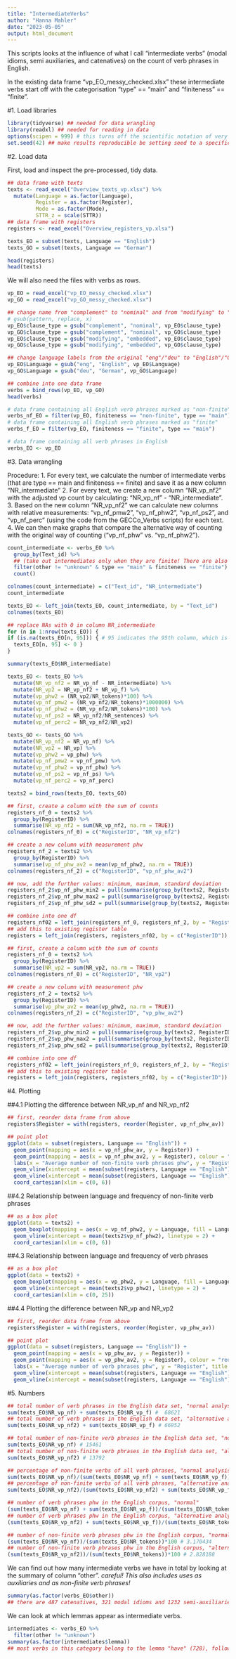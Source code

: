 ---
title: "IntermediateVerbs"
author: "Hanna Mahler"
date: "2023-05-05"
output: html_document
---

This scripts looks at the influence of what I call "intermediate verbs" (modal idioms, semi auxiliaries, and catenatives) on the count of verb phrases in English.

In the existing data frame "vp_EO_messy_checked.xlsx" these intermediate verbs start off with the categorisation "type" == "main" and "finiteness" == "finite".

#1. Load libraries

```{r, message = FALSE, warning = FALSE}
library(tidyverse) ## needed for data wrangling
library(readxl) ## needed for reading in data
options(scipen = 999) # this turns off the scientific notation of very high/low numbers (e-10)
set.seed(42) ## make results reproducible be setting seed to a specific number
```

#2. Load data

First, load and inspect the pre-processed, tidy data.

```{r df texts and registers}
## data frame with texts
texts <- read_excel("Overview_texts_vp.xlsx") %>%
  mutate(Language = as.factor(Language),
         Register = as.factor(Register), 
         Mode = as.factor(Mode),
         STTR_z = scale(STTR))
## data frame with registers
registers <- read_excel("Overview_registers_vp.xlsx")

texts_EO = subset(texts, Language == "English")
texts_GO = subset(texts, Language == "German")

head(registers)
head(texts)
```

We will also need the files with verbs as rows.

```{r df verb phrases}
vp_EO = read_excel("vp_EO_messy_checked.xlsx")
vp_GO = read_excel("vp_GO_messy_checked.xlsx")

## change name from "complement" to "nominal" and from "modifying" to "embedded" in all data frames
# gsub(pattern, replace, x)
vp_EO$clause_type = gsub("complement", "nominal", vp_EO$clause_type)
vp_GO$clause_type = gsub("complement", "nominal", vp_GO$clause_type)
vp_EO$clause_type = gsub("modifying", "embedded", vp_EO$clause_type)
vp_GO$clause_type = gsub("modifying", "embedded", vp_GO$clause_type)

## change language labels from the original "eng"/"deu" to "English"/"German"
vp_EO$Language = gsub("eng", "English", vp_EO$Language)
vp_GO$Language = gsub("deu", "German", vp_GO$Language)

## combine into one data frame
verbs = bind_rows(vp_EO, vp_GO)
head(verbs)

# data frame containing all English verb phrases marked as "non-finite"
verbs_nf_EO = filter(vp_EO, finiteness == "non-finite", type == "main")
# data frame containing all English verb phrases marked as "finite"
verbs_f_EO = filter(vp_EO, finiteness == "finite", type == "main")

# data frame containing all verb phrases in English
verbs_EO <- vp_EO
```

#3. Data wrangling

Procedure:
1. For every text, we calculate the number of intermediate verbs (that are type == main and finiteness == finite) and save it as a new column "NR_intermediate"
2. For every text, we create a new column "NR_vp_nf2" with the adjusted vp count by calculating: "NR_vp_nf" - "NR_intermediate".
3. Based on the new column "NR_vp_nf2" we can calculate new columns with relative measurements: "vp_nf_pmw2", "vp_nf_phw2", "vp_nf_ps2", and "vp_nf_perc" (using the code from the GECCo_Verbs scripts) for each text.
4. We can then make graphs that compare the alternative way of counting with the original way of counting ("vp_nf_phw" vs. "vp_nf_phw2").

```{r calculate number of intermediate verbs per text}
count_intermediate <- verbs_EO %>%
  group_by(Text_id) %>%
  ## (take out intermediates only when they are finite! There are also uses as non-finite verb phrases, e.g. "I need to be able to think")
  filter(other != "unknown" & type == "main" & finiteness == "finite") %>%
  count()

colnames(count_intermediate) = c("Text_id", "NR_intermediate")
count_intermediate
```

```{r add number of intermediates to df texts}
texts_EO <- left_join(texts_EO, count_intermediate, by = "Text_id")
colnames(texts_EO)

## replace NAs with 0 in column NR_intermediate
for (n in 1:nrow(texts_EO)) {
if (is.na(texts_EO[n, 95])) { # 95 indicates the 95th column, which is NR_intermediate
  texts_EO[n, 95] <- 0 }
}

summary(texts_EO$NR_intermediate)
```

```{r create new columns in df texts}
texts_EO <- texts_EO %>%
  mutate(NR_vp_nf2 = NR_vp_nf - NR_intermediate) %>%
  mutate(NR_vp2 = NR_vp_nf2 + NR_vp_f) %>%
  mutate(vp_phw2 = (NR_vp2/NR_tokens)*100) %>%
  mutate(vp_nf_pmw2 = (NR_vp_nf2/NR_tokens)*1000000) %>% 
  mutate(vp_nf_phw2 = (NR_vp_nf2/NR_tokens)*100) %>%
  mutate(vp_nf_ps2 = NR_vp_nf2/NR_sentences) %>%
  mutate(vp_nf_perc2 = NR_vp_nf2/NR_vp2)

texts_GO <- texts_GO %>%
  mutate(NR_vp_nf2 = NR_vp_nf) %>%
  mutate(NR_vp2 = NR_vp) %>%
  mutate(vp_phw2 = vp_phw) %>%
  mutate(vp_nf_pmw2 = vp_nf_pmw) %>% 
  mutate(vp_nf_phw2 = vp_nf_phw) %>%
  mutate(vp_nf_ps2 = vp_nf_ps) %>%
  mutate(vp_nf_perc2 = vp_nf_perc)

texts2 = bind_rows(texts_EO, texts_GO)
```

```{r create new columns on non-finite verb phrases in df registers}
## first, create a column with the sum of counts
registers_nf_0 = texts2 %>%
  group_by(RegisterID) %>%
  summarise(NR_vp_nf2 = sum(NR_vp_nf2, na.rm = TRUE))
colnames(registers_nf_0) = c("RegisterID", "NR_vp_nf2")

## create a new column with measurement phw
registers_nf_2 = texts2 %>%
  group_by(RegisterID) %>%
  summarise(vp_nf_phw_av2 = mean(vp_nf_phw2, na.rm = TRUE))
colnames(registers_nf_2) = c("RegisterID", "vp_nf_phw_av2")

## now, add the further values: minimum, maximum, standard deviation
registers_nf_2$vp_nf_phw_min2 = pull(summarise(group_by(texts2, RegisterID), min(vp_nf_phw2, na.rm = TRUE)), 2)
registers_nf_2$vp_nf_phw_max2 = pull(summarise(group_by(texts2, RegisterID), max(vp_nf_phw2, na.rm = TRUE)), 2)
registers_nf_2$vp_nf_phw_sd2 = pull(summarise(group_by(texts2, RegisterID), sd(vp_nf_phw2, na.rm = TRUE)), 2)

## combine into one df
registers_nf02 = left_join(registers_nf_0, registers_nf_2, by = "RegisterID")
## add this to existing register table
registers = left_join(registers, registers_nf02, by = c("RegisterID"))
```

```{r create new columns on verb phrases in df registers}
## first, create a column with the sum of counts
registers_nf_0 = texts2 %>%
  group_by(RegisterID) %>%
  summarise(NR_vp2 = sum(NR_vp2, na.rm = TRUE))
colnames(registers_nf_0) = c("RegisterID", "NR_vp2")

## create a new column with measurement phw
registers_nf_2 = texts2 %>%
  group_by(RegisterID) %>%
  summarise(vp_phw_av2 = mean(vp_phw2, na.rm = TRUE))
colnames(registers_nf_2) = c("RegisterID", "vp_phw_av2")

## now, add the further values: minimum, maximum, standard deviation
registers_nf_2$vp_phw_min2 = pull(summarise(group_by(texts2, RegisterID), min(vp_phw2, na.rm = TRUE)), 2)
registers_nf_2$vp_phw_max2 = pull(summarise(group_by(texts2, RegisterID), max(vp_phw2, na.rm = TRUE)), 2)
registers_nf_2$vp_phw_sd2 = pull(summarise(group_by(texts2, RegisterID), sd(vp_phw2, na.rm = TRUE)), 2)

## combine into one df
registers_nf02 = left_join(registers_nf_0, registers_nf_2, by = "RegisterID")
## add this to existing register table
registers = left_join(registers, registers_nf02, by = c("RegisterID"))
```

#4. Plotting

##4.1 Plotting the difference between NR_vp_nf and NR_vp_nf2

```{r per register}
## first, reorder data frame from above
registers$Register = with(registers, reorder(Register, vp_nf_phw_av))

## point plot
ggplot(data = subset(registers, Language == "English")) + 
  geom_point(mapping = aes(x = vp_nf_phw_av, y = Register)) +
  geom_point(mapping = aes(x = vp_nf_phw_av2, y = Register), colour = "red") +
  labs(x = "Average number of non-finite verb phrases phw", y = "Register", title = "Comparison of number of non-finite verb phrases phw in English by register\nred dots = counting intermediate verbs as auxiliaries") +
  geom_vline(xintercept = mean(subset(registers, Language == "English")$vp_nf_phw_av), linetype = 2, color = "black") + 
  geom_vline(xintercept = mean(subset(registers, Language == "English")$vp_nf_phw_av2), linetype = 2, color = "red") +
  coord_cartesian(xlim = c(0, 6))
```

##4.2 Relationship between language and frequency of non-finite verb phrases

```{r plotting}
## as a box plot
ggplot(data = texts2) + 
  geom_boxplot(mapping = aes(x = vp_nf_phw2, y = Language, fill = Language), show.legend = FALSE) +
  geom_vline(xintercept = mean(texts2$vp_nf_phw2), linetype = 2) + 
  coord_cartesian(xlim = c(0, 6))
```

##4.3 Relationship between language and frequency of verb phrases

```{r plotting}
## as a box plot
ggplot(data = texts2) + 
  geom_boxplot(mapping = aes(x = vp_phw2, y = Language, fill = Language), show.legend = FALSE) +
  geom_vline(xintercept = mean(texts2$vp_phw2), linetype = 2) + 
  coord_cartesian(xlim = c(0, 25))
```

##4.4 Plotting the difference between NR_vp and NR_vp2

```{r per register}
## first, reorder data frame from above
registers$Register = with(registers, reorder(Register, vp_phw_av))

## point plot
ggplot(data = subset(registers, Language == "English")) + 
  geom_point(mapping = aes(x = vp_phw_av, y = Register)) +
  geom_point(mapping = aes(x = vp_phw_av2, y = Register), colour = "red") +
  labs(x = "Average number of verb phrases phw", y = "Register", title = "Comparison of number of verb phrases phw in English by register\nred dots = counting intermediate verbs as auxiliaries") +
  geom_vline(xintercept = mean(subset(registers, Language == "English")$vp_phw_av), linetype = 2, color = "black") + 
  geom_vline(xintercept = mean(subset(registers, Language == "English")$vp_phw_av2), linetype = 2, color = "red")
```



#5. Numbers

```{r English summary statistics}
## total number of verb phrases in the English data set, "normal analysis"
sum(texts_EO$NR_vp_nf) + sum(texts_EO$NR_vp_f) #  68621
## total number of verb phrases in the English data set, "alternative analysis"
sum(texts_EO$NR_vp_nf2) + sum(texts_EO$NR_vp_f) # 66952

## total number of non-finite verb phrases in the English data set, "normal analysis"
sum(texts_EO$NR_vp_nf) # 15461
## total number of non-finite verb phrases in the English data set, "alternative analysis"
sum(texts_EO$NR_vp_nf2) # 13792

## percentage of non-finite verbs of all verb phrases, "normal analysis"
sum(texts_EO$NR_vp_nf)/(sum(texts_EO$NR_vp_nf) + sum(texts_EO$NR_vp_f)) # 0.22531
## percentage of non-finite verbs of all verb phrases, "alternative analysis"
sum(texts_EO$NR_vp_nf2)/(sum(texts_EO$NR_vp_nf2) + sum(texts_EO$NR_vp_f)) # 0.2059983

## number of verb phrases phw in the English corpus, "normal"
(sum(texts_EO$NR_vp_nf) + sum(texts_EO$NR_vp_f))/(sum(texts_EO$NR_tokens))*100 # 14.07143
## number of verb phrases phw in the English corpus, "alternative analysis"
(sum(texts_EO$NR_vp_nf2) + sum(texts_EO$NR_vp_f))/(sum(texts_EO$NR_tokens))*100 # 13.72918

## number of non-finite verb phrases phw in the English corpus, "normal"
(sum(texts_EO$NR_vp_nf))/(sum(texts_EO$NR_tokens))*100 # 3.170434
## number of non-finite verb phrases phw in the English corpus, "alternative analysis"
(sum(texts_EO$NR_vp_nf2))/(sum(texts_EO$NR_tokens))*100 # 2.828188
```

We can find out how many intermediate verbs we have in total by looking at the summary of column "other".
*careful! This also includes uses as auxiliaries and as non-finite verb phrases!*

```{r}
summary(as.factor(verbs_EO$other))
## there are 487 catenatives, 321 modal idioms and 1232 semi-auxiliaries.
```

We can look at which lemmas appear as intermediate verbs.

```{r}
intermediates <- verbs_EO %>%
  filter(other != "unknown")
summary(as.factor(intermediates$lemma))
## most verbs in this category belong to the lemma "have" (728), followed by "go" (510), then "be" (282), and then get (199)
```







